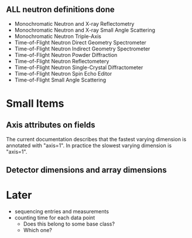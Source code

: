 == '''ALL''' neutron definitions '''done''' ==
* Monochromatic Neutron and X-ray Reflectometry
* Monochromatic Neutron and X-ray Small Angle Scattering
* Monochromatic Neutron Triple-Axis
* Time-of-Flight Neutron Direct Geometry Spectrometer
* Time-of-Flight Neutron Indirect Geometry Spectrometer
* Time-of-Flight Neutron Powder Diffraction
* Time-of-Flight Neutron Reflectometery
* Time-of-Flight Neutron Single-Crystal Diffractometer
* Time-of-Flight Neutron Spin Echo Editor
* Time-of-Flight Small Angle Scattering

=Small Items=
==Axis attributes on fields==
The current documentation describes that the fastest varying dimension is annotated with "axis=1". In practice the slowest varying dimension is "axis=1".
==Detector dimensions and array dimensions==

=Later=
* sequencing entries and measurements
*counting time for each data point
** Does this belong to some base class?
** Which one?